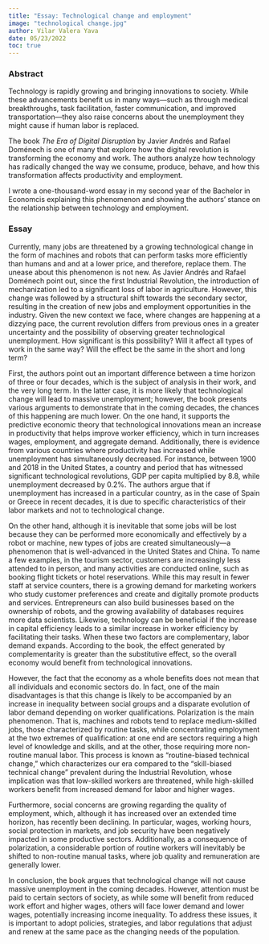 ```yaml
---
title: "Essay: Technological change and employment"
image: "technological change.jpg"
author: Vilar Valera Yava
date: 05/23/2022
toc: true
---
```


### Abstract

Technology is rapidly growing and bringing innovations to society. While these advancements benefit us in many ways—such as through medical breakthroughs, task facilitation, faster communication, and improved transportation—they also raise concerns about the unemployment they might cause if human labor is replaced.

The book *The Era of Digital Disruption* by Javier Andrés and Rafael Doménech is one of many that explore how the digital revolution is transforming the economy and work. The authors analyze how technology has radically changed the way we consume, produce, behave, and how this transformation affects productivity and employment.

I wrote a one-thousand-word essay in my second year of the Bachelor in Economcis explaining this phenomenon and showing the authors' stance on the relationship between technology and employment.

### Essay

Currently, many jobs are threatened by a growing technological change in the form of machines and robots that can perform tasks more efficiently than humans and and at a lower price, and therefore, replace them. The unease about this phenomenon is not new. As Javier Andrés and Rafael Doménech point out, since the first Industrial Revolution, the introduction of mechanization led to a significant loss of labor in agriculture. However, this change was followed by a structural shift towards the secondary sector, resulting in the creation of new jobs and employment opportunities in the industry. Given the new context we face, where changes are happening at a dizzying pace, the current revolution differs from previous ones in a greater uncertainty and the possibility of observing greater technological unemployment. How significant is this possibility? Will it affect all types of work in the same way? Will the effect be the same in the short and long term?

First, the authors point out an important difference between a time horizon of three or four decades, which is the subject of analysis in their work, and the very long term. In the latter case, it is more likely that technological change will lead to massive unemployment; however, the book presents various arguments to demonstrate that in the coming decades, the chances of this happening are much lower. On the one hand, it supports the predictive economic theory that technological innovations mean an increase in productivity that helps improve worker efficiency, which in turn increases wages, employment, and aggregate demand. Additionally, there is evidence from various countries where productivity has increased while unemployment has simultaneously decreased. For instance, between 1900 and 2018 in the United States, a country and period that has witnessed significant technological revolutions, GDP per capita multiplied by 8.8, while unemployment decreased by 0.2%. The authors argue that if unemployment has increased in a particular country, as in the case of Spain or Greece in recent decades, it is due to specific characteristics of their labor markets and not to technological change.

On the other hand, although it is inevitable that some jobs will be lost because they can be performed more economically and effectively by a robot or machine, new types of jobs are created simultaneously—a phenomenon that is well-advanced in the United States and China. To name a few examples, in the tourism sector, customers are increasingly less attended to in person, and many activities are conducted online, such as booking flight tickets or hotel reservations. While this may result in fewer staff at service counters, there is a growing demand for marketing workers who study customer preferences and create and digitally promote products and services. Entrepreneurs can also build businesses based on the ownership of robots, and the growing availability of databases requires more data scientists. Likewise, technology can be beneficial if the increase in capital efficiency leads to a similar increase in worker efficiency by facilitating their tasks. When these two factors are complementary, labor demand expands. According to the book, the effect generated by complementarity is greater than the substitutive effect, so the overall economy would benefit from technological innovations.

However, the fact that the economy as a whole benefits does not mean that all individuals and economic sectors do. In fact, one of the main disadvantages is that this change is likely to be accompanied by an increase in inequality between social groups and a disparate evolution of labor demand depending on worker qualifications. Polarization is the main phenomenon. That is, machines and robots tend to replace medium-skilled jobs, those characterized by routine tasks, while concentrating employment at the two extremes of qualification: at one end are sectors requiring a high level of knowledge and skills, and at the other, those requiring more non-routine manual labor. This process is known as "routine-biased technical change," which characterizes our era compared to the "skill-biased technical change" prevalent during the Industrial Revolution, whose implication was that low-skilled workers are threatened, while high-skilled workers benefit from increased demand for labor and higher wages.

Furthermore, social concerns are growing regarding the quality of employment, which, although it has increased over an extended time horizon, has recently been declining. In particular, wages, working hours, social protection in markets, and job security have been negatively impacted in some productive sectors. Additionally, as a consequence of polarization, a considerable portion of routine workers will inevitably be shifted to non-routine manual tasks, where job quality and remuneration are generally lower.

In conclusion, the book argues that technological change will not cause massive unemployment in the coming decades. However, attention must be paid to certain sectors of society, as while some will benefit from reduced work effort and higher wages, others will face lower demand and lower wages, potentially increasing income inequality. To address these issues, it is important to adopt policies, strategies, and labor regulations that adjust and renew at the same pace as the changing needs of the population.
